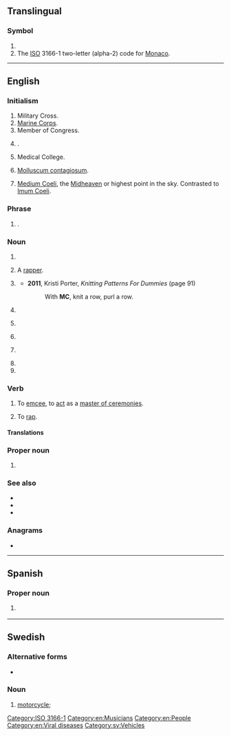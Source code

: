 {{also|mc|Mc|mC|Mc-|.mc}}
==Translingual==

===Symbol===
{{head|mul|symbol}}

# {{SI-unit-abb|mega|coulomb|[[electric charge]]}}
# The [[ISO]] 3166-1 two-letter (alpha-2) code for [[Monaco]].

[[Category:ISO 3166-1]]

----

==English==

===Initialism===
{{rfc-header|Initialism}}
{{head|en|initialism}}

# Military Cross.
# [[Marine Corps]].
# Member of Congress.
# {{w|Mastercard}}.
# Medical College.
# {{lb|en|medicine|pathology}} [[molluscum contagiosum|Molluscum contagiosum]].
# {{lb|en|astrology}} [[Medium Coeli]], the [[Midheaven]] or highest point in the sky. Contrasted to [[Imum Coeli]].

===Phrase===
{{en-phrase}}

# {{lb|en|texting}} {{initialism of|lang=en|[[Merry Christmas]]}}.

===Noun===
{{en-noun|~|s|MC's}}

# {{initialism of|master of ceremonies|lang=en}}
# {{lb|en|music|slang}} A [[rapper]].
# {{lb|en|knitting}} {{initialism of|[[main]] [[colour]]|lang=en}}
#* '''2011''', Kristi Porter, ''Knitting Patterns For Dummies'' (page 91)
#*: With '''MC''', knit a row, purl a row.
# {{io|lang=en|medical center}}
# {{lb|en|textiles}} {{initialism of|[[matching]] [[colour]]|lang=en}}
# {{lb|en|computing}} {{initialism of|[[movie]] [[clip]]|lang=en}}
# {{initialism of|methylene chloride|lang=en}} {{gloss|dichloromethane}}
# {{initialism of|[[motorcycle]] [[club]]|lang=en}}
# {{initialism of|[[mail]] [[code]]|lang=en}} <!--what is a mail code?-->

===Verb===
{{en-verb}}

# To [[emcee]], to [[act]] as a [[master of ceremonies]].
# {{lb|en|music}} To [[rap]].

====Translations====
{{trans-see|emcee}}
{{trans-see|rap}}

===Proper noun===
{{en-proper noun}}

# {{lb|en|video games|informal}} {{initialism of|{{w|Minecraft}}|lang=en}}

===See also===
* {{l|en|Mc}}
* {{l|en|mc}}
* {{l|en|Mac}}

===Anagrams===
* {{anagrams|en|a=cm|CM|cM}}

[[Category:en:Musicians]]
[[Category:en:People]]
[[Category:en:Viral diseases]]

----

==Spanish==

===Proper noun===
{{head|es|proper noun}}

# {{abbreviation|lang=es|[[Michoacán]]|nodot=1}} {{gloss|Mexican state}}

----

==Swedish==

===Alternative forms===
* {{l|sv|mc}}

===Noun===
{{head|sv|noun|g=c}}

# [[motorcycle]]; {{abbreviation of|motorcykel|lang=sv}}

[[Category:sv:Vehicles]]